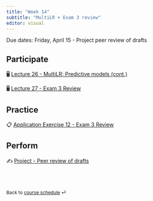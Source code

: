 ```yaml
---
title: "Week 14"
subtitle: "MultiLR + Exam 3 review"
editor: visual
---
```


::: callout-important
Due dates: Friday, April 15 - Project peer review of drafts
:::

## Participate

🖥️ [Lecture 26 - MultiLR: Predictive models (cont.)](/slides/lec-26.html)

🖥️ [Lecture 27 - Exam 3 Review](/slides/lec-27.html)

## Practice

📋 [Application Exercise 12 - Exam 3 Review](/ae/ae-12-exam-3-review.html)

## Perform

✍️ [Project - Peer review of drafts](/project-description.html#peer-review)

<br><br>

::: {style="font-size: 0.875em;"}
Back to [course schedule](/ "Course schedule") ⏎
:::
